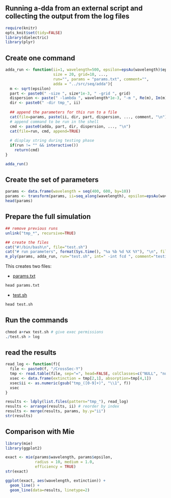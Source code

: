 Running a-dda from an external script and collecting the output from the log files
----------------------------------------------------------------------------------

```r
require(knitr)
opts_knit$set(tidy=FALSE)
library(dielectric)
library(plyr)
```

## Create one command

```r

adda_run <- function(ii=1, wavelength=500, epsilon=epsAu(wavelength)$epsilon, 
                     size = 20, grid=10, ..., 
                     run="", params = "params.txt", comment="",
                     adda = "../src/seq/adda"){
  m <- sqrt(epsilon)
  part <- paste0(" -size ", size*1e-3, " -grid ", grid)
  dispersion <- paste(" -lambda ", wavelength*1e-3, "-m ", Re(m), Im(m), collapse="")
  dir <- paste0(" -dir tmp_", ii)
  
  ## append the parameters for this run to a file
  cat(file=params, paste(ii, dir, part, dispersion, ..., comment, "\n"), append=TRUE)
  # append command to be run in the shell
  cmd <- paste0(adda, part, dir, dispersion, ..., "\n")
  cat(file=run, cmd, append=TRUE)
  
  # display string during testing phase
  if(run != "" && interactive()) 
    return(cmd)
}

adda_run()
```


## Create the set of parameters
```r
params <- data.frame(wavelength = seq(400, 600, by=10))
params <- transform(params, ii=seq_along(wavelength), epsilon=epsAu(wavelength)$epsilon)
head(params)
```

## Prepare the full simulation
```r
## remove previous runs
unlink("tmp_*", recursive=TRUE)

## create the files
cat("#!/bin/bash\n", file="test.sh")
cat("# run parameters", format(Sys.time(), "%a %b %d %X %Y"), "\n", file="params.txt")
m_ply(params, adda_run, run="test.sh", int=" -int fcd ", comment="testing")
```

This creates two files: 

* [params.txt](params.txt)

```r
head params.txt
```

* [test.sh](test.sh)

```r
head test.sh
```

## Run the commands

```r
chmod a+rwx test.sh # give exec permissions
./test.sh > log 
```

## read the results

```r
read_log <- function(f){
  file <- paste0(f, "/CrossSec-Y")
  tmp <- read.table(file, sep="=", head=FALSE, colClasses=c("NULL", "numeric"))
  xsec <- data.frame(extinction = tmp[2,1], absorption=tmp[4,1])
  xsec$ii <- as.numeric(gsub("tmp_([0-9]+)", "\\1", f))
  xsec
}

results <- ldply(list.files(pattern="tmp_"), read_log)
results <- arrange(results, ii) # reorder by index
results <- merge(results, params, by.y="ii")
str(results)
```

## Comparison with Mie

```r
library(mie)
library(ggplot2)

exact <- mie(params$wavelength, params$epsilon,
             radius = 10, medium = 1.0,
             efficiency = TRUE)
str(exact)

ggplot(exact, aes(wavelength, extinction)) +
  geom_line() +
  geom_line(data=results, linetype=2)

```